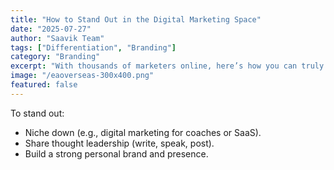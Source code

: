 ```yaml
---
title: "How to Stand Out in the Digital Marketing Space"
date: "2025-07-27"
author: "Saavik Team"
tags: ["Differentiation", "Branding"]
category: "Branding"
excerpt: "With thousands of marketers online, here’s how you can truly differentiate yourself."
image: "/eaoverseas-300x400.png"
featured: false
---
```


To stand out:

- Niche down (e.g., digital marketing for coaches or SaaS).
- Share thought leadership (write, speak, post).
- Build a strong personal brand and presence.